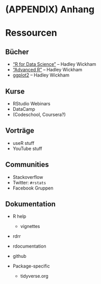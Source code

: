 # (APPENDIX) Anhang {-}

# Ressourcen

## Bücher

- ["R for Data Science"](http://r4ds.had.co.nz/) -- Hadley Wickham
- ["Advanced R"](http://adv-r.hadley.nz/) -- Hadley Wickham
- [ggplot2](http://had.co.nz/ggplot2/) -- Hadley Wickham

## Kurse

- RStudio Webinars
- DataCamp
- (Codeschool, Coursera?)

## Vorträge

- useR stuff
- YouTube stuff

## Communities

- Stackoverflow
- Twitter: `#rstats`
- Facebook Gruppen

## Dokumentation

- R help
    - vignettes
- rdrr
- rdocumentation
- github

- Package-specific
    - tidyverse.org


